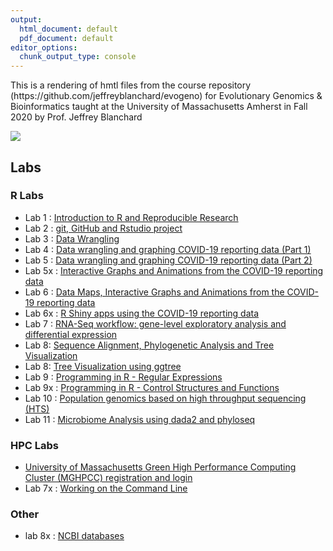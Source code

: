 ```yaml
---
output:
  html_document: default
  pdf_document: default
editor_options: 
  chunk_output_type: console
---
```


This is a rendering of hmtl files from the course repository  (https://github.com/jeffreyblanchard/evogeno) for Evolutionary Genomics & Bioinformatics taught at the University of Massachusetts Amherst in Fall 2020 by Prof. Jeffrey Blanchard

![](images/HF_portrait3.png)

## Labs

### R Labs

* Lab 1 : [Introduction to R and Reproducible Research](EvoGeno_Lab1.html)
* Lab 2 : [git, GitHub and Rstudio project](EvoGeno_Lab2_GitHub.html)
* Lab 3 : [Data Wrangling](EvoGeno_Lab3_Data_Wrangling.html)
* Lab 4 : [Data wrangling and graphing COVID-19 reporting data (Part 1)](EvoGeno_Lab4_covid.html)
* Lab 5 : [Data wrangling and graphing COVID-19 reporting data (Part 2)](EvoGeno_Lab5_covid.html)
* Lab 5x : [Interactive Graphs and Animations from the COVID-19 reporting data](EvoGeno_Lab5x_interactive_graphs.html)
* Lab 6 : [Data Maps, Interactive Graphs and Animations from the COVID-19 reporting data](EvoGeno_Lab6_maps.html)
* Lab 6x : [R Shiny apps using the COVID-19 reporting data](EvoGeno_Lab6x_Shiny.html)
* Lab 7 : [RNA-Seq workflow: gene-level exploratory analysis and differential expression](EvoGeno_Lab7_rnaseq.html)
* Lab 8: [Sequence Alignment, Phylogenetic Analysis and Tree Visualization](EvoGeno_Lab8_phylogenetic.html)
* Lab 8: [Tree Visualization using ggtree](ggtree_tutorial.html)
* Lab 9 : [Programming in R - Regular Expressions](EvoGeno_Lab9_stringr.html)
* Lab 9x : [Programming in R - Control Structures and Functions](EvoGeno_Lab9x_progR_loops.html)
* Lab 10 : [Population genomics based on high throughput sequencing (HTS)](EvoGeno_Lab10_SNP.html)
* Lab 11 : [Microbiome Analysis using dada2 and phyloseq](EvoGeno_Lab11_dada2.html)

### HPC Labs
* [University of Massachusetts Green High Performance Computing Cluster (MGHPCC) registration and login](EvoGeno_Labx_MGHPCC.html)
* Lab 7x : [Working on the Command Line](EvoGeno_Lab7x_cmd.html)

### Other
* lab 8x : [NCBI databases](EvoGeno_Lab8x_blast_msa.html)
